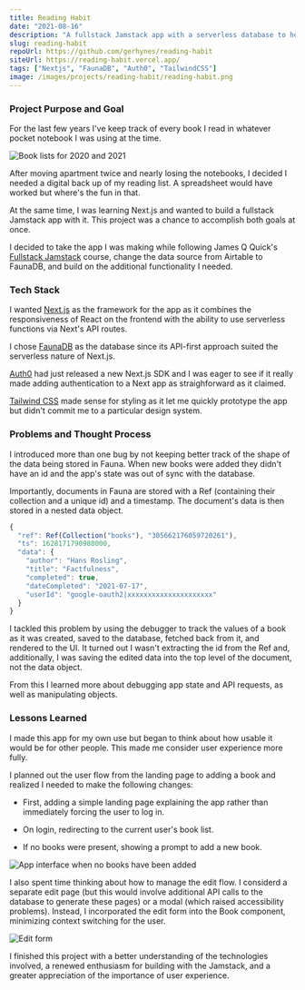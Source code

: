 ---
title: Reading Habit
date: "2021-08-16"
description: "A fullstack Jamstack app with a serverless database to help me keep track of the books I'm reading."
slug: reading-habit
repoUrl: https://github.com/gerhynes/reading-habit
siteUrl: https://reading-habit.vercel.app/
tags: ["Nextjs", "FaunaDB", "Auth0", "TailwindCSS"]
image: /images/projects/reading-habit/reading-habit.png
---

### Project Purpose and Goal

For the last few years I've keep track of every book I read in whatever pocket notebook I was using at the time.

![Book lists for 2020 and 2021](/images/projects/book-lists.png)

After moving apartment twice and nearly losing the notebooks, I decided I needed a digital back up of my reading list. A spreadsheet would have worked but where's the fun in that.

At the same time, I was learning Next.js and wanted to build a fullstack Jamstack app with it. This project was a chance to accomplish both goals at once.

I decided to take the app I was making while following James Q Quick's [Fullstack Jamstack](https://www.youtube.com/watch?v=TNKzKtNTjls) course, change the data source from Airtable to FaunaDB, and build on the additional functionality I needed.

### Tech Stack

I wanted [Next.js](https://nextjs.org/) as the framework for the app as it combines the responsiveness of React on the frontend with the ability to use serverless functions via Next's API routes.

I chose [FaunaDB](https://fauna.com/) as the database since its API-first approach suited the serverless nature of Next.js.

[Auth0](https://auth0.com/) had just released a new Next.js SDK and I was eager to see if it really made adding authentication to a Next app as straighforward as it claimed.

[Tailwind CSS](https://tailwindcss.com/) made sense for styling as it let me quickly prototype the app but didn't commit me to a particular design system.

### Problems and Thought Process

I introduced more than one bug by not keeping better track of the shape of the data being stored in Fauna. When new books were added they didn't have an id and the app's state was out of sync with the database.

Importantly, documents in Fauna are stored with a Ref (containing their collection and a unique id) and a timestamp. The document's data is then stored in a nested data object.

```js
{
  "ref": Ref(Collection("books"), "305662176059720261"),
  "ts": 1628171790980000,
  "data": {
    "author": "Hans Rosling",
    "title": "Factfulness",
    "completed": true,
    "dateCompleted": "2021-07-17",
    "userId": "google-oauth2|xxxxxxxxxxxxxxxxxxxxx"
  }
}
```

I tackled this problem by using the debugger to track the values of a book as it was created, saved to the database, fetched back from it, and rendered to the UI. It turned out I wasn't extracting the id from the Ref and, additionally, I was saving the edited data into the top level of the document, not the data object.

From this I learned more about debugging app state and API requests, as well as manipulating objects.

### Lessons Learned

I made this app for my own use but began to think about how usable it would be for other people. This made me consider user experience more fully.

I planned out the user flow from the landing page to adding a book and realized I needed to make the following changes:

- First, adding a simple landing page explaining the app rather than immediately forcing the user to log in.

- On login, redirecting to the current user's book list.

- If no books were present, showing a prompt to add a new book.

![App interface when no books have been added](/images/projects/empty-state.png)

I also spent time thinking about how to manage the edit flow. I considerd a separate edit page (but this would involve additional API calls to the database to generate these pages) or a modal (which raised accessibility problems). Instead, I incorporated the edit form into the Book component, minimizing context switching for the user.

![Edit form](/images/projects/edit-form.png)

I finished this project with a better understanding of the technologies involved, a renewed enthusiasm for building with the Jamstack, and a greater appreciation of the importance of user experience.
